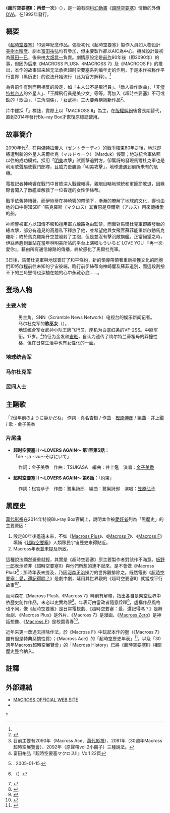 {{Infobox animanga/Headerofja
|title= 超时空要塞II：再爱一次
|image=[[File:m2logo_o.png|200px]][[File:m2logo_a.png|200px]]
|size=
|caption=
|japanese= 超時空要塞マクロスII -LOVERS AGAIN-
|english= Super Dimensional Fortress Macross II: Lovers Again
|タイトル=
|ジャンル=[[科幻|SF]]、[[機器人動畫|機器人動畫]]
}}
{{Infobox animanga/OVA
|タイトル=
|圖像= 
|監督=[[八谷賢一|八谷賢一]]
|シリーズ構成=[[富田祐弘|富田祐弘]]
|キャラクターデザイン=[[美樹本晴彦|美樹本晴彦]]
|メカニックデザイン=[[藤田一己|藤田一己]]、阿久津潤一、奥田淳<br />[[大畑晃一|大畑晃一]]、[[福地仁|福地仁]]
|音楽=[[鷺巣詩郎|鷺巣詩郎]]
|アニメーション制作=[[動畫國際公司|AIC]]、Oniro
|製作=[[萬代|萬代]]、[[Big_West|Big West]]<br />Hero communication<br />[[每日放送|每日放送]]、[[小学館|小学館]]
|発売日=
|開始=1992年5月21日
|終了=11月21日
|話数=全6話
|版權=1992 Big West/Macross II Project
}}
{{Infobox animanga/Novel
|タイトル=
|著者=富田祐弘
|イラスト=
|出版社=小学館
|他出版社=
|掲載誌=
|レーベル=Super Quest文庫
|発売日=
|開始号=
|終了号=
|開始日=1992年6月
|終了日=1994年6月
|発表期間=
|卷数=全5卷
|話数=
|その他=
|インターネット=
}}
{{Infobox animanga/Manga
|タイトル=
|作者=富田祐弘
|作画=[[岡崎つぐお|岡崎つぐお]]
|出版社=小学館
|他出版社=
|掲載誌=
|レーベル=少年Sunday Comics Special
|開始号=
|終了号=
|発売日=1993年3月
|開始日=
|終了日=
|発表期間=
|卷数=全1卷
|話数=
|その他=
|インターネット=
}}
{{Infobox animanga/Footerofja}}
《'''超时空要塞II：再爱一次'''》（{{lang-ja|超時空要塞マクロスII -LOVERS AGAIN-}}），是一齣有關[[科幻動畫|科幻動畫]]《[[超時空要塞|超時空要塞]]》情節的外傳[[OVA|OVA]]，在1992年發行。

== 概要 ==
《[[超時空要塞|超時空要塞]]》10週年紀念作品。儘管初代《超時空要塞》製作人員如人物設計[[美樹本晴彦|美樹本晴彦]]、劇本[[富田祐弘|富田祐弘]]均有參加，但主要製作卻以AIC為中心。機械設計最初為[[藤田一巳|藤田一巳]]，後來由[[大畑晃一|大畑晃一]]負責。劇情原設定是[[超时空要塞|前作]]80年後（即2090年）的事，但因为后来《MACROSS PLUS》、《MACROSS 7》及《MACROOS F》的推出，本作的故事越来越无法承担超时空要塞系列编年史的作用，于是本作被称作平行世界（黑历史）的说法开始流行（此为官方解释）。<ref name=bh />

為與前作有別而用相反的設定，如「主人公不是飛行員」、「敵人操作歌曲」、「非[[傑特拉帝人|傑特拉帝人]]的外星人」、「王牌飛行員是美少女」等等，再加入《超時空要塞》不可或缺的「歌曲」、「三角關係」、「[[VF-1女武神|女武神]]」三大要素構築新作品<ref name=bh>{{lang|ja|[https://www.bandaivisual.co.jp/macrossII なぜ「マクロスⅡ」は「黒歴史」と呼ばれたのか？ - 超時空要塞マクロスII -LOVERS AGAIN- Blu-ray Box]}}</ref>。

片中雖採「{{lang|ja|超時空要塞マクロスII}}」標誌，實際上以「MACROSS II」為主，在[[超时空要塞#版權糾紛|版權糾紛]]後曾長期替代，直到2014年發行Blu-ray Box才恢復原標誌使用。

== 故事簡介 ==
2090年代<ref>目前主要有2090年（Macross Ace、[[萬代影視|萬代影視]]）、2091年（30週年Macross超時空展覽會）、2092年（原聲帶vol.2小冊子）三種說法。</ref>，在與[[傑特拉帝人|傑特拉帝人]]（ゼントラーディ）的戰爭結束80年之後，地球即將遭到新的外星人馬爾杜克（マルドゥーク）（Marduk）侵襲；地球統合軍依照以往的成功模式，採用「[[林明美|明美]]攻擊」試圖擊退對方，卻驚訝的發現馬爾杜克軍也是利用歌聲驅使戰鬥部隊，且威力更勝過「明美攻擊」，地球遭遇到前所未有的危機。

電視記者神崎響在戰鬥中冒險深入戰線報導，親眼目睹地球統和軍節節敗退，因緣際會闖入了敵艦並解救了一位昏迷的女性伊絲蒂。

戰爭依舊持續著，而伊絲蒂在神崎響的帶領下，漸漸的瞭解了地球的文化，響也由她的口中得知SDF-1馬克羅斯（マクロス）其實原是亞爾斯（アルス）用來傳播愛的船。

神崎響被軍方以知情不報和擅用軍方線路為由監禁。而面對馬爾杜克軍即將發動的總攻擊，部分有遠見的高層私下釋放了他，並希望他與女飛官蘇菲能重新啟動馬克羅斯；終於馬克羅斯升空並發射了主砲，但是並沒有擊沉敵旗艦。正當絕望之時，伊絲蒂趕到並站在當年林明美所站的平台上演唱もういちど LOVE YOU 『再一次‧愛你』，藉由所有通信線路的傳播，終於感化了馬爾杜克軍。

3日後，馬爾杜克軍與地球簽訂了和平條約，新的領導帶領著重新拾獲文化的同胞們即將啟程前往未知的宇宙彼端，臨行前伊絲蒂向神崎響及蘇菲道別，而這段割捨不下的三角戀情也深植在她的心中永藏心底……。

==登场人物==
===主要人物===
;{{nihongo|神崎 响|神崎 ヒビキ（かんざき ヒビキ）|Hibiki Kanzaki|[[声优|声]]：[[高山勉|高山勉]]}}
: 男主角。SNN（Scramble News Network）电视台的娱乐新闻记者。
;{{nihongo|伊丝蒂|イシュタル|Ishtar|[[声优|声]]：[[笠原弘子|笠原弘子]]}}
: 马尔杜克军的'''歌巫女'''（{{lang|ja|イミュレーター}}）。
;{{nihongo|西尔维·吉纳|シルビー・ジーナ|Silvie Gena|[[声优|声]]：[[冬马由美|冬马由美]]}}
: 地球统合军女武神小队王牌飞行员，座机为白底红条的VF-2SS。中尉军衔。17岁。<ref>富田祐弘『超時空要塞マクロスII』Vo.1 22頁</ref>特征为金发和[[雀斑|雀斑]]，自认为遗传了梅尔特兰蒂祖母的莽撞性格，但在日常生活中也有女性化的一面。

===地球统合军===
===马尔杜克军===
===民间人士===

==主題歌==
「2億年前のように静かだね」
作詞 - 真名杏樹 / 作曲 - [[樫原伸彦|樫原伸彦]] / 編曲 - 井上鑑 / 歌 - 金子美香
===片尾曲===
*'''超时空要塞 II ～LOVERS AGAIN～ 第1至第5話：'''「de・ja・vu〜そばにいて」
:作詞：金子美香　作曲：TSUKASA　編曲：井上鑑　演唱：[[金子美香|金子美香]]
*'''超时空要塞 II ～LOVERS AGAIN～ 第6話：'''「約束」
:作詞：松宮恭子　作曲：鷺巣詩郎　編曲：鷺巣詩郎　演唱：[[笠原弘子|笠原弘子]]

==黑歷史==
[[萬代影視|萬代影視]]在2014年特設Blu-ray Box官網上，說明本作被[[愛好者|愛好者]]列為「黑歷史」的主要原因：{{r|bh}}
#設定80年後遙遠未來，不如《[[Macross_Plus|Macross Plus]]》、《[[Macross_7|Macross 7]]》、《[[Macross_F|Macross F]]》填補《[[超時空要塞|超時空要塞]]》人類移民宇宙歷史來得貼近。
#Macross年表並未提及所致。

這種說法顯然避重就輕，其實是《超時空要塞》原主要製作者對該作不滿意。[[板野一郎|板野一郎]]表示若非《超時空要塞II》與他們所想的連不起來，是不會做《Macross Plus》<ref>{{lang|ja|[http://www.style.fm/as/01_talk/itano01.shtml animator interview: 板野一郎]. WEBアニメスタイル}}. 2005-01-15.</ref>；那時年表未提及，乃因[[河森正治|河森正治]]操刀的世界觀排除之。既然電影《[[超時空要塞：愛，還記得嗎？|超時空要塞：愛，還記得嗎？]]》是劇中劇，延用其世界觀的《超時空要塞II》就當成平行故事<ref>{{lang|ja|『[[Macross_Plus|Macross Plus]]』特典：Macross: A Future Chronicle 「パラレルストーリー マクロスII」}}（{{lang-en|Parallel story - Macross II}}）</ref><ref name=ex>{{Cite journal |title=The Super Dimension Fortress Macross: The Return of Studio Nue |date= |url=http://www.ex.org/3.3/07-feature_macross4.html |accessdate= |journal= EX 3.3 |issue=|archiveurl=https://web.archive.org/web/20120929064510/http://www.ex.org/3.3/07-feature_macross4.html |archivedate=2012-09-29}}</ref>。

而河森在《Macross Plus》、《Macross 7》時則有解釋，指出各自是架空世界中依歷史創作作品，未必以史實為限<ref>{{lang|ja|[http://www.asahi-net.or.jp/~pn7m-szk/macross/kikaku/5000hit.HTM スペシャルインタビュー  河森正治さんにマクロスシリーズについてお話を聞かせてもらいました。]}}</ref>。年表可由當政者隨意詮釋<ref>{{lang|ja|『モデルグラフィックス』 vol.211 大日本絵画 2004年}}</ref>，虛構作品風格也不同，像《超時空要塞》是日常電視劇、《超時空要塞：愛，還記得嗎？》是舞台劇、《Macross Plus》是外片、《Macross 7》是漫画、《[[Macross_Zero|Macross Zero]]》是神話想像、《[[Macross_F|Macross F]]》是校園青春<ref>{{lang|ja|『[[Newtype_(雜誌)|月刊ニュータイプ]]』 2007年7月}}</ref>。

近年來更一改過去排除作法，於《Macross F》中玩起本作{{nihongo|「明美攻擊」|ミンメイアタック}}的[[哏|哏]]（《Macross 7》雖有但是特典惡搞性質）；《Macross Ace》的「超時空歷史年表」<ref>{{lang|ja|『マクロスエース』 Vol.001：超時空歴史年表}}</ref>，以及「30週年Macross超時空展覽會」的「Macross History」已將《超時空要塞II》相關歷史整合納入。

==註釋==
{{reflist|2}}

==外部連結==
*[http://www.macross.co.jp/ MACROSS OFFICIAL WEB SITE]
*{{lang|ja|[https://www.bandaivisual.co.jp/macrossII 超時空要塞マクロスII -LOVERS AGAIN- Blu-ray Box]}}

{{超时空要塞系列}}
{{DEFAULTSORT:Macross II}}
[[Category:超时空要塞|*]]